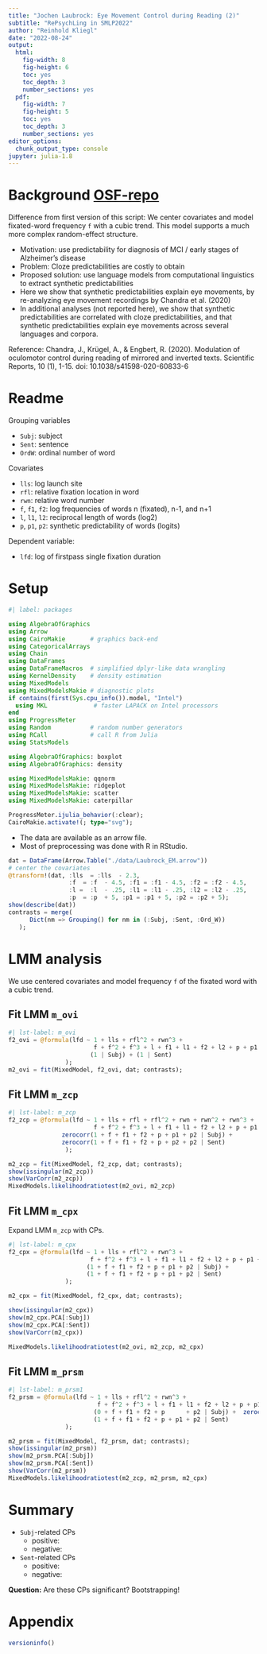 ```yaml
---
title: "Jochen Laubrock: Eye Movement Control during Reading (2)"
subtitle: "RePsychLing in SMLP2022"
author: "Reinhold Kliegl"
date: "2022-08-24"
output: 
  html:
    fig-width: 8
    fig-height: 6
    toc: yes
    toc_depth: 3
    number_sections: yes
  pdf:
    fig-width: 7
    fig-height: 5
    toc: yes
    toc_depth: 3
    number_sections: yes
editor_options: 
  chunk_output_type: console
jupyter: julia-1.8
---
```


# Background  [OSF-repo](https://osf.io/bmvrx/)

Difference from first version of this script: We center covariates and model fixated-word frequency `f` with a cubic trend. This model supports a much more complex random-effect structure.

+  Motivation: use predictability for diagnosis of MCI / early stages of Alzheimer's disease
+ Problem: Cloze predictabilities are costly to obtain
+ Proposed solution: use language models from computational linguistics to extract synthetic predictabilities
+  Here we show that synthetic predictabilities explain eye movements, by re-analyzing eye movement recordings by Chandra et al. (2020)
+ In additional analyses (not reported here), we show that synthetic predictabilities are correlated with cloze predictabilities, and that synthetic predictabilities explain eye movements across several languages and corpora.

Reference: Chandra, J., Krügel, A., & Engbert, R. (2020). Modulation of oculomotor control during reading of mirrored and inverted texts. Scientific Reports, 10 (1), 1-15. doi: 10.1038/s41598-020-60833-6

# Readme 

Grouping variables

+ `Subj`: subject
+ `Sent`: sentence
+ `OrdW`: ordinal number of word

Covariates

+ `lls`: log launch site
+ `rfl`: relative fixation location in word
+ `rwn`: relative word number
+ `f`, `f1`, `f2`: log frequencies of words n (fixated), n-1, and n+1
+ `l`, `l1`, `l2`: reciprocal length  of words (log2) 
+ `p`, `p1`, `p2`: synthetic predictability of words (logits)

Dependent variable: 

+ `lfd`: log of firstpass single fixation duration

# Setup

```julia
#| label: packages

using AlgebraOfGraphics
using Arrow
using CairoMakie       # graphics back-end
using CategoricalArrays
using Chain
using DataFrames
using DataFrameMacros  # simplified dplyr-like data wrangling 
using KernelDensity    # density estimation
using MixedModels
using MixedModelsMakie # diagnostic plots
if contains(first(Sys.cpu_info()).model, "Intel")
  using MKL             # faster LAPACK on Intel processors
end
using ProgressMeter
using Random           # random number generators
using RCall            # call R from Julia
using StatsModels

using AlgebraOfGraphics: boxplot
using AlgebraOfGraphics: density

using MixedModelsMakie: qqnorm
using MixedModelsMakie: ridgeplot
using MixedModelsMakie: scatter
using MixedModelsMakie: caterpillar

ProgressMeter.ijulia_behavior(:clear);
CairoMakie.activate!(; type="svg");
```

+ The data are available as an arrow file. 
+ Most of preprocessing was done with R in RStudio.

```julia
dat = DataFrame(Arrow.Table("./data/Laubrock_EM.arrow"))
# center the covariates
@transform!(dat, :lls  = :lls  - 2.3,
                 :f  = :f  - 4.5, :f1 = :f1 - 4.5, :f2 = :f2 - 4.5,
                 :l =  :l  - .25, :l1 = :l1 - .25, :l2 = :l2 - .25,
                 :p  = :p  + 5, :p1 = :p1 + 5, :p2 = :p2 + 5);
show(describe(dat))
contrasts = merge(
      Dict(nm => Grouping() for nm in (:Subj, :Sent, :Ord_W))
   );
```

# LMM analysis

We use centered covariates and model frequency `f` of the fixated word with a cubic trend.

## Fit LMM `m_ovi`

```julia
#| lst-label: m_ovi
f2_ovi = @formula(lfd ~ 1 + lls + rfl^2 + rwn^3 +
                        f + f^2 + f^3 + l + f1 + l1 + f2 + l2 + p + p1 + p2 +
                       (1 | Subj) + (1 | Sent) 
                );
m2_ovi = fit(MixedModel, f2_ovi, dat; contrasts);
```

## Fit LMM `m_zcp`

```julia
#| lst-label: m_zcp
f2_zcp = @formula(lfd ~ 1 + lls + rfl + rfl^2 + rwn + rwn^2 + rwn^3 +
                        f + f^2 + f^3 + l + f1 + l1 + f2 + l2 + p + p1 + p2 +
               zerocorr(1 + f + f1 + f2 + p + p1 + p2 | Subj) + 
               zerocorr(1 + f + f1 + f2 + p + p2 + p2 | Sent) 
                );

m2_zcp = fit(MixedModel, f2_zcp, dat; contrasts);
show(issingular(m2_zcp))
show(VarCorr(m2_zcp))
MixedModels.likelihoodratiotest(m2_ovi, m2_zcp)
```

## Fit LMM `m_cpx`

Expand LMM `m_zcp` with CPs.

```julia
#| lst-label: m_cpx
f2_cpx = @formula(lfd ~ 1 + lls + rfl^2 + rwn^3 +
                       f + f^2 + f^3 + l + f1 + l1 + f2 + l2 + p + p1 + p2 +
                      (1 + f + f1 + f2 + p + p1 + p2 | Subj) + 
                      (1 + f + f1 + f2 + p + p1 + p2 | Sent) 
                );

m2_cpx = fit(MixedModel, f2_cpx, dat; contrasts);

show(issingular(m2_cpx))
show(m2_cpx.PCA[:Subj]) 
show(m2_cpx.PCA[:Sent])
show(VarCorr(m2_cpx))

MixedModels.likelihoodratiotest(m2_ovi, m2_zcp, m2_cpx)
```

## Fit LMM `m_prsm`

```julia
#| lst-label: m_prsm1
f2_prsm = @formula(lfd ~ 1 + lls + rfl^2 + rwn^3 +
                         f + f^2 + f^3 + l + f1 + l1 + f2 + l2 + p + p1 + p2 +
                        (0 + f + f1 + f2 + p      + p2 | Subj) +  zerocorr(1 + p1 | Subj) +
                        (1 + f + f1 + f2 + p + p1 + p2 | Sent) 
                );

m2_prsm = fit(MixedModel, f2_prsm, dat; contrasts);
show(issingular(m2_prsm))
show(m2_prsm.PCA[:Subj]) 
show(m2_prsm.PCA[:Sent])
show(VarCorr(m2_prsm))
MixedModels.likelihoodratiotest(m2_zcp, m2_prsm, m2_cpx)
```
 
# Summary

+ `Subj`-related CPs 
     + positive:
     + negative:
+ `Sent`-related CPs
     + positive:
     + negative: 

**Question:** Are these CPs significant?  Bootstrapping!

# Appendix

```julia
versioninfo()
```
